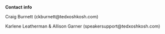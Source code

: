 **Contact** **info**

Craig Burnett (ckburnett@tedxoshkosh.com)

Karlene Leatherman & Allison Garner (speakersupport@tedxoshkosh.com)